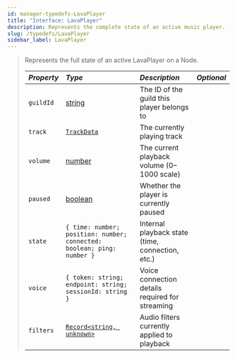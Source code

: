 ```yaml
---
id: manager-typedefs-LavaPlayer
title: "Interface: LavaPlayer"
description: Represents the complete state of an active music player.
slug: /typedefs/LavaPlayer
sidebar_label: LavaPlayer
---
```


> Represents the full state of an active LavaPlayer on a Node.
> 
> | <i className="fa-solid fa-hashtag"/> Property  | <i className="fa-solid fa-font"/> Type                                                                      | <i className="fa-solid fa-list"/> Description    | <i className="fa-solid fa-flask"/> Optional  |
> |:---------------------------------------------- |:------------------------------------------------------------------------------------------------------------|:-------------------------------------------------|:--------------------------------------------:|
> | `guildId`                                      | [string](https://developer.mozilla.org/en-US/docs/Web/JavaScript/Reference/Global_Objects/String)           | The ID of the guild this player belongs to       | <i className="fa-solid fa-xmark"/>           |
> | `track`                                        | [`TrackData`](./TrackData.mdx)                                                                              | The currently playing track                      | <i className="fa-solid fa-xmark"/>           |
> | `volume`                                       | [number](https://developer.mozilla.org/en-US/docs/Web/JavaScript/Reference/Global_Objects/Number)           | The current playback volume (0–1000 scale)       | <i className="fa-solid fa-xmark"/>           |
> | `paused`                                       | [boolean](https://developer.mozilla.org/en-US/docs/Web/JavaScript/Reference/Global_Objects/Boolean)         | Whether the player is currently paused           | <i className="fa-solid fa-xmark"/>           |
> | `state`                                        | `{ time: number; position: number; connected: boolean; ping: number }`                                      | Internal playback state (time, connection, etc.) | <i className="fa-solid fa-xmark"/>           |
> | `voice`                                        | `{ token: string; endpoint: string; sessionId: string }`                                                    | Voice connection details required for streaming  | <i className="fa-solid fa-xmark"/>           |
> | `filters`                                      | [`Record<string, unknown>`](https://www.typescriptlang.org/docs/handbook/utility-types.html#recordkeystype) | Audio filters currently applied to playback      | <i className="fa-solid fa-xmark"/>           |
